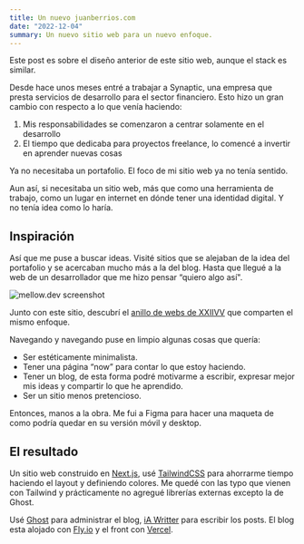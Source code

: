```yaml
---
title: Un nuevo juanberrios.com
date: "2022-12-04"
summary: Un nuevo sitio web para un nuevo enfoque.
---
```


<Message inPost>
  Este post es sobre el diseño anterior de este sitio web, aunque el stack es
  similar.
</Message>

Desde hace unos meses entré a trabajar a Synaptic, una empresa que presta servicios de desarrollo para el sector financiero. Esto hizo un gran cambio con respecto a lo que venía haciendo:

1. Mis responsabilidades se comenzaron a centrar solamente en el desarrollo
2. El tiempo que dedicaba para proyectos freelance, lo comencé a invertir en aprender nuevas cosas

Ya no necesitaba un portafolio. El foco de mi sitio web ya no tenía sentido.

Aun así, si necesitaba un sitio web, más que como una herramienta de trabajo, como un lugar en internet en dónde tener una identidad digital. Y no tenía idea como lo haría.

## Inspiración

Así que me puse a buscar ideas. Visité sitios que se alejaban de la idea del portafolio y se acercaban mucho más a la del blog. Hasta que llegué a la web de un desarrollador que me hizo pensar “quiero algo así".

![mellow.dev screenshot](https://lh4.googleusercontent.com/DtnvGqg8jX_orGd-1W-Y8hbCb3wBk8B6cmvrrcAOzVcXh3-LgnI7-64qNSYsDcxszP8=w2400)

Junto con este sitio, descubrí el [anillo de webs de XXIIVV](https://webring.xxiivv.com/#random) que comparten el mismo enfoque.

Navegando y navegando puse en limpio algunas cosas que quería:

- Ser estéticamente minimalista.
- Tener una página “now” para contar lo que estoy haciendo.
- Tener un blog, de esta forma podré motivarme a escribir, expresar mejor mis ideas y compartir lo que he aprendido.
- Ser un sitio menos pretencioso.

Entonces, manos a la obra. Me fui a Figma para hacer una maqueta de como podría quedar en su versión móvil y desktop.

## El resultado

Un sitio web construido en [Next.js](https://nextjs.org/), usé [TailwindCSS](https://tailwindcss.com/) para ahorrarme tiempo haciendo el layout y definiendo colores. Me quedé con las typo que vienen con Tailwind y prácticamente no agregué librerías externas excepto la de Ghost.

Usé [Ghost](https://ghost.org/) para administrar el blog, [iA Writter](https://ia.net/writer/) para escribir los posts. El blog esta alojado con [Fly.io](https://fly.io/) y el front con [Vercel](https://vercel.com/).
